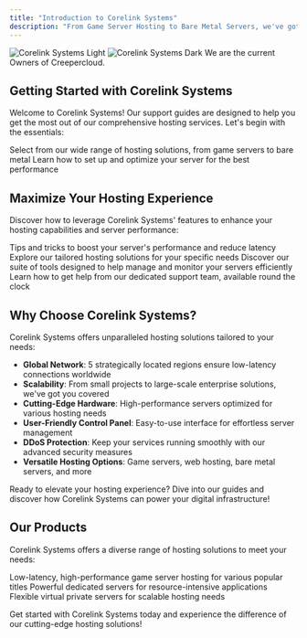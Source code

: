 ```yaml
---
title: "Introduction to Corelink Systems"
description: "From Game Server Hosting to Bare Metal Servers, we've got you covered in all ways. With over 5 regions around the world, your hosting needs are our priority."
---
```


<img alt="Corelink Systems Light" className="block dark:hidden" src="/images/idkfuck.png" />

<img alt="Corelink Systems Dark" className="hidden dark:block" src="/images/idkfuck.png" />

<Card title="Alert 🚨"  href="https://deploy.creepercloud.io">
    We are the current Owners of Creepercloud. 
  </Card>


## Getting Started with Corelink Systems

Welcome to Corelink Systems! Our support guides are designed to help you get the most out of our comprehensive hosting services. Let's begin with the essentials:

<CardGroup cols={2}>
  <Card title="Choose Your Service" icon="server" href="/docs/service-selection">
    Select from our wide range of hosting solutions, from game servers to bare metal
  </Card>

  <Card title="Server Configuration" icon="cogs" href="/docs/server-setup">
    Learn how to set up and optimize your server for the best performance
  </Card>
</CardGroup>

## Maximize Your Hosting Experience

Discover how to leverage Corelink Systems' features to enhance your hosting capabilities and server performance:

<CardGroup cols={2}>
  <Card title="Performance Optimization" icon="gauge-high" href="/docs/optimization">
    Tips and tricks to boost your server's performance and reduce latency
  </Card>

  <Card title="Custom Solutions" icon="puzzle-piece" href="/docs/custom-solutions">
    Explore our tailored hosting solutions for your specific needs
  </Card>

  <Card title="Management Tools" icon="tools" href="/docs/management-tools">
    Discover our suite of tools designed to help manage and monitor your servers efficiently
  </Card>

  <Card title="24/7 Support" icon="headset" href="/docs/support">
    Learn how to get help from our dedicated support team, available round the clock
  </Card>
</CardGroup>

## Why Choose Corelink Systems?

Corelink Systems offers unparalleled hosting solutions tailored to your needs:

- **Global Network**: 5 strategically located regions ensure low-latency connections worldwide
- **Scalability**: From small projects to large-scale enterprise solutions, we've got you covered
- **Cutting-Edge Hardware**: High-performance servers optimized for various hosting needs
- **User-Friendly Control Panel**: Easy-to-use interface for effortless server management
- **DDoS Protection**: Keep your services running smoothly with our advanced security measures
- **Versatile Hosting Options**: Game servers, web hosting, bare metal servers, and more

Ready to elevate your hosting experience? Dive into our guides and discover how Corelink Systems can power your digital infrastructure!

## Our Products

Corelink Systems offers a diverse range of hosting solutions to meet your needs:

<CardGroup cols={3}>
  <Card title="Game Server Hosting" icon="gamepad" href="/docs/game-hosting">
    Low-latency, high-performance game server hosting for various popular titles
  </Card>
  <Card title="Bare Metal Servers" icon="server" href="/docs/bare-metal">
    Powerful dedicated servers for resource-intensive applications
  </Card>
  <Card title="VPS Hosting" icon="network-wired" href="/docs/vps-hosting">
    Flexible virtual private servers for scalable hosting needs
  </Card>
</CardGroup>

Get started with Corelink Systems today and experience the difference of our cutting-edge hosting solutions!

